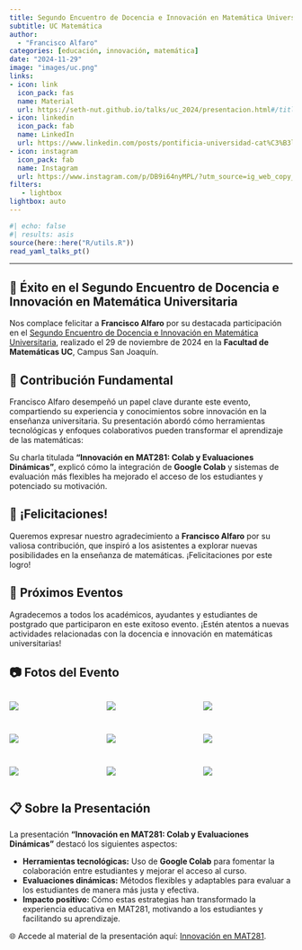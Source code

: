 ```yaml
---
title: Segundo Encuentro de Docencia e Innovación en Matemática Universitaria
subtitle: UC Matemática
author: 
  - "Francisco Alfaro"
categories: [educación, innovación, matemática]
date: "2024-11-29"
image: "images/uc.png"
links:
- icon: link
  icon_pack: fas
  name: Material
  url: https://seth-nut.github.io/talks/uc_2024/presentacion.html#/title-slide
- icon: linkedin
  icon_pack: fab
  name: LinkedIn
  url: https://www.linkedin.com/posts/pontificia-universidad-cat%C3%B3lica-de-chile--facultad-de-matem%C3%A1ticas_uc-matuc-activity-7249402712084086785-zL7d?utm_source=share&utm_medium=member_desktop
- icon: instagram
  icon_pack: fab
  name: Instagram
  url: https://www.instagram.com/p/DB9i64nyMPL/?utm_source=ig_web_copy_link&igsh=MzRlODBiNWFlZA==
filters:
   - lightbox
lightbox: auto
---
```


```r
#| echo: false
#| results: asis
source(here::here("R/utils.R"))
read_yaml_talks_pt()
```

------------------------------------------------------------------------



## 🎉 Éxito en el Segundo Encuentro de Docencia e Innovación en Matemática Universitaria  

Nos complace felicitar a **Francisco Alfaro** por su destacada participación en el [Segundo Encuentro de Docencia e Innovación en Matemática Universitaria](https://www.mat.uc.cl/docencia-innovacion.html), realizado el 29 de noviembre de 2024 en la **Facultad de Matemáticas UC**, Campus San Joaquín.  

## 🌟 Contribución Fundamental  

Francisco Alfaro desempeñó un papel clave durante este evento, compartiendo su experiencia y conocimientos sobre innovación en la enseñanza universitaria. Su presentación abordó cómo herramientas tecnológicas y enfoques colaborativos pueden transformar el aprendizaje de las matemáticas:  

Su charla titulada **"Innovación en MAT281: Colab y Evaluaciones Dinámicas"**, explicó cómo la integración de **Google Colab** y sistemas de evaluación más flexibles ha mejorado el acceso de los estudiantes y potenciado su motivación.  

## 👏 ¡Felicitaciones!  

Queremos expresar nuestro agradecimiento a **Francisco Alfaro** por su valiosa contribución, que inspiró a los asistentes a explorar nuevas posibilidades en la enseñanza de matemáticas. ¡Felicitaciones por este logro!  

## 📅 Próximos Eventos  

Agradecemos a todos los académicos, ayudantes y estudiantes de postgrado que participaron en este exitoso evento. ¡Estén atentos a nuevas actividades relacionadas con la docencia e innovación en matemáticas universitarias!  

## 📷 Fotos del Evento  

::: {style="display: grid; grid-template-columns: repeat(3, 1fr); grid-gap: 1em;"}
![](images/img_01.jpeg){group="my-gallery"}

![](images/img_02.jpeg){group="my-gallery"}

![](images/img_034.jpeg){group="my-gallery"}

![](images/img_05.jpeg){group="my-gallery"}

![](images/img_04.jpeg){group="my-gallery"}

![](images/img_06.jpeg){group="my-gallery"}

![](images/img_07.jpeg){group="my-gallery"}

![](images/img_08.jpeg){group="my-gallery"}

![](images/img_09.jpeg){group="my-gallery"}
:::

## 📋 Sobre la Presentación  

La presentación **"Innovación en MAT281: Colab y Evaluaciones Dinámicas"** destacó los siguientes aspectos:  

- **Herramientas tecnológicas:** Uso de **Google Colab** para fomentar la colaboración entre estudiantes y mejorar el acceso al curso.  
- **Evaluaciones dinámicas:** Métodos flexibles y adaptables para evaluar a los estudiantes de manera más justa y efectiva.  
- **Impacto positivo:** Cómo estas estrategias han transformado la experiencia educativa en MAT281, motivando a los estudiantes y facilitando su aprendizaje.  

🌐 Accede al material de la presentación aquí: [Innovación en MAT281](https://seth-nut.github.io/talks/uc_2024/presentacion.html#/title-slide).  
